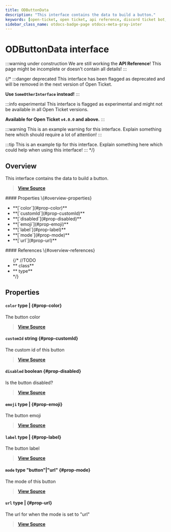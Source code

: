 ```yaml
---
title: ODButtonData
description: "This interface contains the data to build a button."
keywords: [open-ticket, open ticket, api reference, discord ticket bot, interface]
sidebar_class_name: otdocs-badge-page otdocs-meta-gray-inter
---
```

<head>
    <link rel="apple-touch-icon" href="/img/logo_vertical.png"/>
</head>

# ODButtonData <M color="gray">interface</M>

:::warning under construction
We are still working the **API Reference**! This page might be incomplete or doesn't contain all details!
:::

{/*
:::danger deprecated
This interface has been flagged as deprecated and will be removed in the next version of Open Ticket.

**Use `SomeOtherInterface` instead!**
:::

:::info experimental
This interface is flagged as experimental and might not be available in all Open Ticket versions.

**Available for Open Ticket `v4.0.0` and above.**
:::

:::warning
This is an example warning for this interface. Explain something here which should require a lot of attention!
:::

:::tip
This is an example tip for this interface. Explain something here which could help when using this interface!
:::
*/}

## Overview
This interface contains the data to build a button.

> [**View Source**](https://otgithub.dj-dj.be/tree/main/src/core/api/modules/builder.ts#L132)

<FlexHorizontal>
<div style={{width:"50%"}}>
    #### Properties \{#overview-properties}
    <ul>
        <li>**[`color`](#prop-color)**</li>
        <li>**[`customId`](#prop-customId)**</li>
        <li>**[`disabled`](#prop-disabled)**</li>
        <li>**[`emoji`](#prop-emoji)**</li>
        <li>**[`label`](#prop-label)**</li>
        <li>**[`mode`](#prop-mode)**</li>
        <li>**[`url`](#prop-url)**</li>
    </ul>
</div>
<div style={{width:"50%"}}>
    #### References \{#overview-references}
    <ul>
        {/*
        //TODO
        <li>**<code><ApiUrl url="class:ODId" label="api.ODId"/></code> <M color="purple">class</M>**</li>
        <li>**<code><ApiUrl url="type:ODExampleType" label="api.ODExampleType"/></code> <M color="brown">type</M>**</li>
        */}
    </ul>
</div>
</FlexHorizontal>

## Properties
<Divider></Divider>
#### `color` <M color="brown">type</M> <ApiBlock><ApiUrl url="js:null" label="null"/>|<ApiUrl url="type:ODValidButtonColor" label="api.ODValidButtonColor"/></ApiBlock> \{#prop-color}
The button color

> [**View Source**](https://otgithub.dj-dj.be/tree/main/src/core/api/modules/builder.ts#L140)

<Divider></Divider>
#### `customId` <M color="blue">string</M> <ApiBlock><ApiUrl url="js:string" label="string"/></ApiBlock> \{#prop-customId}
The custom id of this button

> [**View Source**](https://otgithub.dj-dj.be/tree/main/src/core/api/modules/builder.ts#L134)

<Divider></Divider>
#### `disabled` <M color="red">boolean</M> <ApiBlock><ApiUrl url="js:boolean" label="boolean"/></ApiBlock> \{#prop-disabled}
Is the button disabled?

> [**View Source**](https://otgithub.dj-dj.be/tree/main/src/core/api/modules/builder.ts#L146)

<Divider></Divider>
#### `emoji` <M color="brown">type</M> <ApiBlock><ApiUrl url="js:null" label="null"/>|<ApiUrl url="js:string" label="string"/></ApiBlock> \{#prop-emoji}
The button emoji

> [**View Source**](https://otgithub.dj-dj.be/tree/main/src/core/api/modules/builder.ts#L144)

<Divider></Divider>
#### `label` <M color="brown">type</M> <ApiBlock><ApiUrl url="js:null" label="null"/>|<ApiUrl url="js:string" label="string"/></ApiBlock> \{#prop-label}
The button label

> [**View Source**](https://otgithub.dj-dj.be/tree/main/src/core/api/modules/builder.ts#L142)

<Divider></Divider>
#### `mode` <M color="brown">type</M> <ApiBlock>"button"|"url"</ApiBlock> \{#prop-mode}
The mode of this button

> [**View Source**](https://otgithub.dj-dj.be/tree/main/src/core/api/modules/builder.ts#L136)

<Divider></Divider>
#### `url` <M color="brown">type</M> <ApiBlock><ApiUrl url="js:null" label="null"/>|<ApiUrl url="js:string" label="string"/></ApiBlock> \{#prop-url}
The url for when the mode is set to "url"

> [**View Source**](https://otgithub.dj-dj.be/tree/main/src/core/api/modules/builder.ts#L138)

<Divider></Divider>
